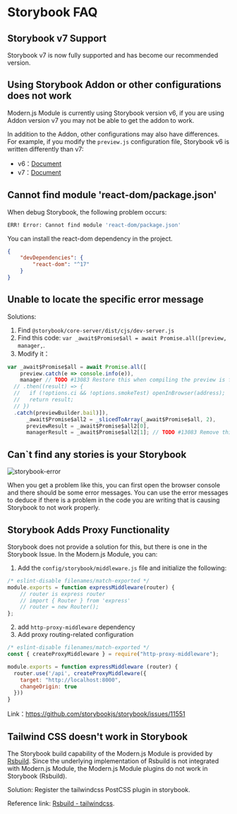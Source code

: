 # Storybook FAQ


<BuildStorybookFAQ />

## Storybook v7 Support

Storybook v7 is now fully supported and has become our recommended version.

## Using Storybook Addon or other configurations does not work

Modern.js Module is currently using Storybook version v6, if you are using Addon version v7 you may not be able to get the addon to work.

In addition to the Addon, other configurations may also have differences. For example, if you modify the `preview.js` configuration file, Storybook v6 is written differently than v7:

- v6：[Document](https://storybook.js.org/docs/6.5/react/writing-stories/decorators#global-decorators)
- v7：[Document](https://storybook.js.org/docs/react/writing-stories/decorators#global-decorators)

## Cannot find module 'react-dom/package.json'

When debug Storybook, the following problem occurs:

```bash
ERR! Error: Cannot find module 'react-dom/package.json'
```

You can install the react-dom dependency in the project.

``` json
{
    "devDependencies": {
        "react-dom": "^17"
    }
}
```

## Unable to locate the specific error message

Solutions:

1. Find `@storybook/core-server/dist/cjs/dev-server.js`
2. Find this code: `var _await$Promise$all = await Promise.all([preview, manager,`.
3. Modify it：

``` js
var _await$Promise$all = await Promise.all([
    preview.catch(e => console.info(e)),
    manager // TODO #13083 Restore this when compiling the preview is fast enough
  // .then((result) => {
  //   if (!options.ci && !options.smokeTest) openInBrowser(address);
  //   return result;
  // })
  .catch(previewBuilder.bail)]),
      _await$Promise$all2 = _slicedToArray(_await$Promise$all, 2),
      previewResult = _await$Promise$all2[0],
      managerResult = _await$Promise$all2[1]; // TODO #13083 Remove this when compiling the preview is fast enough
```

## Can`t find any stories is your Storybook

![storybook-error](https://lf3-static.bytednsdoc.com/obj/eden-cn/shylnyhaeh7uldvivhn/01719a11-1939-4009-9317-5e2b491ae52f.png)

When you get a problem like this, you can first open the browser console and there should be some error messages. You can use the error messages to deduce if there is a problem in the code you are writing that is causing Storybook to not work properly.

## Storybook Adds Proxy Functionality

Storybook does not provide a solution for this, but there is one in the Storybook Issue. In the Modern.js Module, you can:

1. Add the `config/storybook/middleware.js` file and initialize the following:

``` js
/* eslint-disable filenames/match-exported */
module.exports = function expressMiddleware(router) {
    // router is express router
    // import { Router } from 'express'
    // router = new Router();
};
```

2. add `http-proxy-middleware` dependency
3. Add proxy routing-related configuration

``` js
/* eslint-disable filenames/match-exported */
const { createProxyMiddleware } = require("http-proxy-middleware");

module.exports = function expressMiddleware (router) {
  router.use('/api', createProxyMiddleware({
    target: "http://localhost:8000",
    changeOrigin: true
  }))
}
```

Link：https://github.com/storybookjs/storybook/issues/11551

## Tailwind CSS doesn't work in Storybook

The Storybook build capability of the Modern.js Module is provided by [Rsbuild](https://rsbuild.dev/). Since the underlying implementation of Rsbuild is not integrated with Modern.js Module, the Modern.js Module plugins do not work in Storybook (Rsbuild).

Solution: Register the tailwindcss PostCSS plugin in storybook.

Reference link: [Rsbuild - tailwindcss](https://rsbuild.dev/guide/basic/tailwindcss#configuring-postcss).
